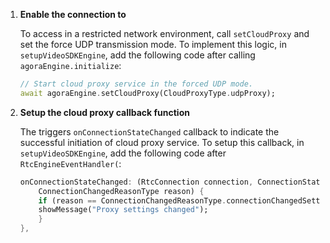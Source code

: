 <PlatformWrapper platform="flutter">

1.  **Enable the connection to <Vg k="CP"/>**

    To access <Vg k="AGORA_BACKEND" /> in a restricted network environment, call `setCloudProxy` and set the force UDP transmission mode. To implement this logic, in `setupVideoSDKEngine`, add the following code after calling `agoraEngine.initialize`:

    ``` dart
    // Start cloud proxy service in the forced UDP mode.
    await agoraEngine.setCloudProxy(CloudProxyType.udpProxy);
    ```

1.  **Setup the cloud proxy callback function**

    The <Vg k="VSDK" /> triggers `onConnectionStateChanged` callback to indicate the successful initiation of cloud proxy service. To setup this callback, in `setupVideoSDKEngine`, add the following code after `RtcEngineEventHandler(`:

    ``` dart
    onConnectionStateChanged: (RtcConnection connection, ConnectionStateType state,
        ConnectionChangedReasonType reason) {
        if (reason == ConnectionChangedReasonType.connectionChangedSettingProxyServer){
        showMessage("Proxy settings changed");
        }
    },
    ```
</PlatformWrapper>